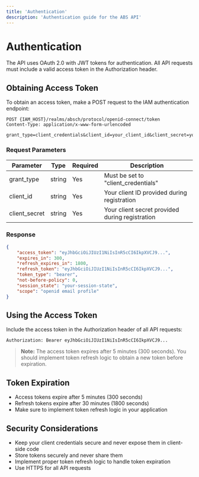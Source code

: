 ```yaml
---
title: 'Authentication'
description: 'Authentication guide for the ABS API'
---
```


# Authentication

The API uses OAuth 2.0 with JWT tokens for authentication. All API requests must include a valid access token in the Authorization header.

## Obtaining Access Token

To obtain an access token, make a POST request to the IAM authentication endpoint:

```http
POST {IAM_HOST}/realms/absch/protocol/openid-connect/token
Content-Type: application/x-www-form-urlencoded

grant_type=client_credentials&client_id=your_client_id&client_secret=your_client_secret
```

### Request Parameters

| Parameter | Type | Required | Description |
|-----------|------|----------|-------------|
| grant_type | string | Yes | Must be set to "client_credentials" |
| client_id | string | Yes | Your client ID provided during registration |
| client_secret | string | Yes | Your client secret provided during registration |

### Response

```json
{
    "access_token": "eyJhbGciOiJIUzI1NiIsInR5cCI6IkpXVCJ9...",
    "expires_in": 300,
    "refresh_expires_in": 1800,
    "refresh_token": "eyJhbGciOiJIUzI1NiIsInR5cCI6IkpXVCJ9...",
    "token_type": "bearer",
    "not-before-policy": 0,
    "session_state": "your-session-state",
    "scope": "openid email profile"
}
```

## Using the Access Token

Include the access token in the Authorization header of all API requests:

```http
Authorization: Bearer eyJhbGciOiJIUzI1NiIsInR5cCI6IkpXVCJ9...
```

> **Note:** The access token expires after 5 minutes (300 seconds). You should implement token refresh logic to obtain a new token before expiration.

## Token Expiration

- Access tokens expire after 5 minutes (300 seconds)
- Refresh tokens expire after 30 minutes (1800 seconds)
- Make sure to implement token refresh logic in your application

## Security Considerations

- Keep your client credentials secure and never expose them in client-side code
- Store tokens securely and never share them
- Implement proper token refresh logic to handle token expiration
- Use HTTPS for all API requests 